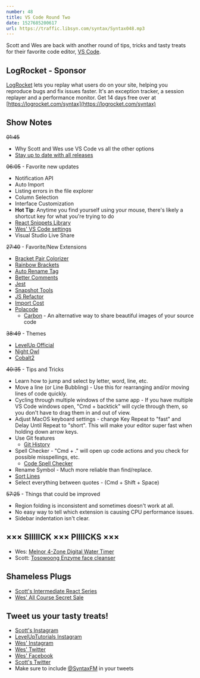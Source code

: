 ```yaml
---
number: 48
title: VS Code Round Two
date: 1527685200617
url: https://traffic.libsyn.com/syntax/Syntax048.mp3
---
```


Scott and Wes are back with another round of tips, tricks and tasty treats for their favorite code editor, [VS Code](https://code.visualstudio.com/).

## LogRocket - Sponsor

[LogRocket](https://logrocket.com/syntax) lets you replay what users do on your site, helping you reproduce bugs and fix issues faster. It's an exception tracker, a session replayer and a performance monitor. Get 14 days free over at [https://logrocket.com/syntax](https://logrocket.com/syntax)

## Show Notes

~~01:45~~

* Why Scott and Wes use VS Code vs all the other options
* [Stay up to date with all releases](https://code.visualstudio.com/updates/v1_23)

~~06:05~~ - Favorite new updates

* Notification API
* Auto Import
* Listing errors in the file explorer
* Column Selection
* Interface Customization
* __Hot Tip__: Anytime you find yourself using your mouse, there's likely a shortcut key for what you're trying to do
* [React Snippets Library](https://marketplace.visualstudio.com/items?itemName=dsznajder.es7-react-js-snippets)
* [Wes' VS Code settings](https://github.com/wesbos/dotfiles)
* Visual Studio Live Share

~~27:40~~ - Favorite/New Extensions

* [Bracket Pair Colorizer](https://marketplace.visualstudio.com/items?itemName=CoenraadS.bracket-pair-colorizer)
* [Rainbow Brackets](https://marketplace.visualstudio.com/items?itemName=2gua.rainbow-brackets)
* [Auto Rename Tag](https://marketplace.visualstudio.com/items?itemName=formulahendry.auto-rename-tag)
* [Better Comments](https://marketplace.visualstudio.com/items?itemName=aaron-bond.better-comments)
* [Jest](https://marketplace.visualstudio.com/items?itemName=Orta.vscode-jest)
* [Snapshot Tools](https://marketplace.visualstudio.com/items?itemName=asvetliakov.snapshot-tools)
* [JS Refactor](https://marketplace.visualstudio.com/items?itemName=cmstead.jsrefactor)
* [Import Cost](https://marketplace.visualstudio.com/items?itemName=wix.vscode-import-cost)
* [Polacode](https://marketplace.visualstudio.com/items?itemName=pnp.polacode)
  * [Carbon](https://carbon.now.sh/) - An alternative way to share beautiful images of your source code

~~38:49~~ - Themes

* [LevelUp Official](https://marketplace.visualstudio.com/items?itemName=leveluptutorials.theme-levelup)
* [Night Owl](https://marketplace.visualstudio.com/items?itemName=sdras.night-owl)
* [Cobalt2](https://marketplace.visualstudio.com/items?itemName=wesbos.theme-cobalt2)

~~40:35~~ - Tips and Tricks

* Learn how to jump and select by letter, word, line, etc.
* Move a line (or Line Bubbling) - Use this for rearranging and/or moving lines of code quickly.
* Cycling through multiple windows of the same app - If you have multiple VS Code windows open, "Cmd + backtick" will cycle through them, so you don't have to drag them in and out of view.
* Adjust MacOS keyboard settings - change Key Repeat to "fast" and Delay Until Repeat to "short". This will make your editor super fast when holding down arrow keys.
* Use Git features
  * [Git History](https://marketplace.visualstudio.com/items?itemName=donjayamanne.githistory)
* Spell Checker - "Cmd + ." will open up code actions and you check for possible misspellings, etc.
  * [Code Spell Checker](https://marketplace.visualstudio.com/items?itemName=streetsidesoftware.code-spell-checker)
* Rename Symbol - Much more reliable than find/replace.
* [Sort Lines](https://marketplace.visualstudio.com/items?itemName=Tyriar.sort-lines)
* Select everything between quotes - (Cmd + Shift + Space)

~~57:25~~ - Things that could be improved

* Region folding is inconsistent and sometimes doesn't work at all.
* No easy way to tell which extension is causing CPU performance issues.
* Sidebar indentation isn't clear.

## ××× SIIIIICK ××× PIIIICKS ×××

* Wes: [Melnor 4-Zone Digital Water Timer](https://www.amazon.com/gp/product/B0094KM4VK/ref=as_li_qf_asin_il_tl?ie=UTF8&tag=webo080-20&creative=9325&linkCode=as2&creativeASIN=B0094KM4VK&linkId=d4f202fb09280739e3ed764255eb1020)
* Scott: [Tosowoong Enzyme face cleanser](https://amzn.to/2IWrn9j)

## Shameless Plugs

* [Scott's Intermediate React Series](https://LevelUpTutorials.com/store)
* [Wes' All Course Secret Sale](https://wesbos.com/courses/)

## Tweet us your tasty treats!

* [Scott's Instagram](https://www.instagram.com/stolinski/)
* [LevelUpTutorials Instagram](https://www.instagram.com/LevelUpTutorials/)
* [Wes' Instagram](https://www.instagram.com/wesbos/)
* [Wes' Twitter](https://twitter.com/wesbos)
* [Wes' Facebook](https://www.facebook.com/wesbos.developer)
* [Scott's Twitter](https://twitter.com/stolinski)
* Make sure to include [@SyntaxFM](https://twitter.com/SyntaxFM) in your tweets
